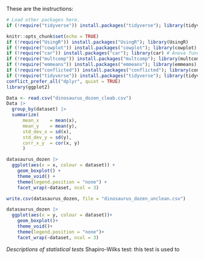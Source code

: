 These are the instructions:

```r
# Load other packages here.
if (!require("tidyverse")) install.packages("tidyverse"); library(tidyverse)

knitr::opts_chunk$set(echo = TRUE)
if (!require("UsingR")) install.packages("UsingR"); library(UsingR)
if (!require("cowplot")) install.packages("cowplot"); library(cowplot)
if (!require("car")) install.packages("car"); library(car) # Anova function for better lm summary stats
if (!require("multcomp")) install.packages("multcomp"); library(multcomp) # glht function for Tukey test
if (!require("emmeans")) install.packages("emmeans"); library(emmeans) # emmeans and pairs functions for post-hoc analysis
if (!require("conflicted")) install.packages("conflicted"); library(conflicted) # For dealing with conflicts
if (!require("tidyverse")) install.packages("tidyverse"); library(tidyverse) # For everything
conflict_prefer_all("dplyr", quiet = TRUE)
library(ggplot2)
```


```r

Data <- read.csv("dinosaurus_dozen_cleab.csv")
Data |> 
  group_by(dataset) |> 
  summarize(
      mean_x    = mean(x),
      mean_y    = mean(y),
      std_dev_x = sd(x),
      std_dev_y = sd(y),
      corr_x_y  = cor(x, y)
      )
```

```r
datasaurus_dozen |>
  ggplot(aes(x = x, colour = dataset)) +
    geom_boxplot() +
    theme_void() +
    theme(legend.position = "none") +
    facet_wrap(~dataset, ncol = 3)

write.csv(datasaurus_dozen, file = "dinosaurus_dozen_unclean.csv")
```

```r
datasaurus_dozen |>
  ggplot(aes(x = y, colour = dataset))+
    geom_boxplot()+
    theme_void()+
    theme(legend.position = "none")+
    facet_wrap(~dataset, ncol = 3)
```


*Descriptions of statistical tests*
Shapiro-Wilks test: this test is used to 




